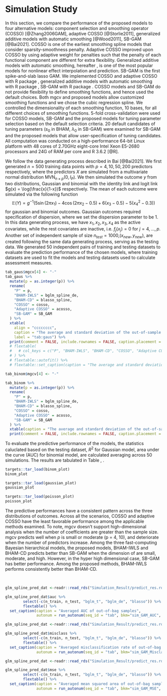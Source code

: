 # Simulation Study
\label{sec:sim}

In this section, we compare the performance of the proposed models to four alternative models: component selection and smoothing operator (COSSO) [@Zhang2006GAM], adaptive COSSO [@Storlie2011], generalized additive models with automatic smoothing [@Wood2011], SB-GAM [@Bai2021]. COSSO is one of the earliest smoothing spline models that consider sparsity-smoothness penalty. Adaptive COSSO improved upon COSSO by using adaptive weight for penalties such that the penalty of each functional component are different for extra flexibility. Generalized additive models with automatic smoothing, hereafter \textit{mgcv}, is one of the most popular models for nonlinear effect interpolation and prediction. SB-GAM is the first spike-and-slab lasso GAM. We implemented COSSO and adaptive COSSO with R package \texttt{cosso 2.1-1}, generalized additive models with automatic smoothing with R package \texttt{mgcv 1.8-31}, SB-GAM with R package \texttt{sparseGAM 1.0}. COSSO models and SB-GAM do not provide flexibility to define smoothing functions, and hence used the default choices. Both mgcv and proposed models allow customized smoothing functions and we chose the cubic regression spline. We controlled the dimensionality of each smoothing function, 10 bases, for all different choices of smoothing functions. 5-fold cross-validation were used for COSSO models, SB-GAM and the proposed models for tuning parameter selection based on the default selection criteria. 20 default candidates of tuning parameters ($s_0$ in BHAM, $\lambda_0$ in SB-GAM) were examined for SB-GAM and the proposed models that allow user-specification of tuning candidates. All computation was conducted on a high-performance 64-bit Linux platform with 48 cores of 2.70GHz eight-core Intel Xeon E5-2680 processors and 24G of RAM per core and R 3.6.2 [@R].
<!-- Other related methods for high-dimensional GAMs also exist, notably the methods of sparse additive models by Ravikumar et al. [@Ravikumar2009], stochastic search term selection for GAM [@Scheipl2012]. However, we exclude these methods from current simulation study because of demonstrated inferior predictive performance compared to mgcv and scalability issues with increased number of predictors. [@Scheipl2013] -->

<!-- ## Monte Carlo Simulation Study -->
We follow the data generating process described in Bai [@Bai2021]. We first generated $n=500$ training data points with $p=4, 10, 50, 200$ predictors respectively, where the predictors $X$ are simulated from a multivariate normal distribution $\text{MVN}_{n\times p}(0, I_{P})$. We then simulated the outcome $y$ from two distributions, Gaussian and binomial with the identity link and logit link $g(x) = \log(\frac{x}{1-x})$ respectively. The mean of each outcome were simulated via the following function
$$
\mathbb{E}(Y) = g^{-1}(5 \sin(2\pi x_1) - 4 \cos(2\pi x_2 -0.5) + 6(x_3-0.5) - 5(x_4^2 -0.3))
$$
for gaussian and binomial outcomes.
<!-- and shrinked effects -->
<!-- $$ -->
<!-- \mathbb{E}(Y) = g^{-1}(\sin(2\pi x_1) - 2\cos(2\pi x_2 -0.5) + 0.4(x_3-0.5) - 2(x_4^2 -0.3)) -->
<!-- $$ -->
<!-- for  poisson outcomes.  -->
Gaussian outcomes required specification of dispersion, where we set the dispersion parameter to be 1. In this data generating process, we have $x_1, x_2, x_3, x_4$ as the active covariates, while the rest covariates are inactive, i.e. $f_j(x_j) = 0$ for $j = 4, \dots, p$. Another set of independent sample of size $n_{test}=1000$,($x_{new} ,y_{new}$), are created following the same data generating process, serving as the testing data. We generated 50 independent pairs of training and testing datasets to evaluate the prediction performance of the chosen models, where training datasets are used to fit the models and testing datasets used to calculate assessment measures.
<!-- The dimensional of the smoothing functions are controlled as k=10. Hence, the corresponding number of coefficient parameters to be estimated is 37, 82, 451 and 1801.  -->
<!-- We also run the simulation where the number of bases are increased to 25 deliberately. -->

```r
tab_gaus$mgcv[4] <- "-"
tab_gaus %>% 
  mutate(p = as.integer(p)) %>% 
  rename(
    "P" = p,
    "BHAM-IWLS" = bglm_spline_de,
    "BHAM-CD" = blasso_spline,
    "COSSO" = cosso,
    "Adaptive COSSO" = acosso,
    "SB-GAM" = SB_GAM
  ) %>% 
  xtable(
    align = "cccccccc",
    caption = "The average and standard deviation of the out-of-sample $R^2$ measure for Gaussian outcomes over 50 iterations",
    label = "tab:gaus") %>% 
  print(comment = FALSE, include.rownames = FALSE, caption.placement = "top")
  # flextable(
  #   # col_keys = c("P", "BHAM-IWLS", "BHAM-CD", "COSSO", "Adaptive COSSO", "mgcv", "SB-GAM")
  # ) %>% 
  # flextable::autofit() %>% 
  # flextable::set_caption(caption = "The average and standard deviation of the out-of-sample $R^2$ measure for Gaussian outcomes over 50 iterations\\label{tab:gaus}")

tab_binom$mgcv[4] <- "-"

tab_binom %>% 
  mutate(p = as.integer(p)) %>% 
  rename(
    "P" = p,
    "BHAM-IWLS" = bglm_spline_de,
    "BHAM-CD" = blasso_spline,
    "COSSO" = cosso,
    "Adaptive COSSO" = acosso,
    "SB-GAM" = SB_GAM
  ) %>%  
  xtable(caption = "The average and standard deviation of the out-of-sample area under the curve measure for binomial outcomes over 50 iterations", label = "tab:bin_auc") %>% 
  print(comment = FALSE, include.rownames = FALSE, caption.placement = "top")
```

To evaluate the  predictive performance of the models, the statistics caluclated based on the testing dataset, $R^2$ for Gaussian model, area under the curve (AUC) for binomial model,  are calculated <!--and deviance are calculated for Poisson model,--> averaging across 50 simulations. The results are tabulated in Table \ref{tab:gaus}, \ref{tab:bin_auc}.

```r
targets::tar_load(binom_plot)
binom_plot
```


```r
targets::tar_load(gaussian_plot)
gaussian_plot
```


```r
targets::tar_load(poisson_plot)
poisson_plot
```

The predictive performances have a consistent pattern across the three distributions of outcomes. Across all the scenarios, COSSO and adaptive COSSO have the least favorable performance among the applicable methods examined. To note, mgcv doesn't support high-dimensional analysis when the number of coefficients are greater than the sample size. mgcv predicts well when $p$ is small or moderate (p = 4, 10), and deteriorate when the number of predictors increase. Among the three fast-computing Bayesian hierarchical models, the proposed models, BHAM-IWLS and BHAM-CD predicts better than SB-GAM when the dimension of are small, moderate, and high. However, in the hyper high dimensional case, SB-GAM has better performance. Among the proposed methods, BHAM-IWLS performs consistently better than BHAM-CD.





<!-- %are calculated to assess out-of-sample estimation accuracy, -->

<!-- We also calculated the area under the curve (AUC) of the receiver operating characteristic curve for $y_{new}$. We will also visually display the estimated smooth function with the smooth function of truth to compare if the models can infer the smooth function correctly, despite the prediction accuracy. -->



<!-- The accuracy of variable selection is measured using Matthews correlation coefficient (MCC), -->
<!-- $$ -->
<!-- MCC = \frac{TP\times TN - FP \times FN}{\sqrt{(TP+FP)(TP+FN)(TN+FP)(TN+FN)}}, -->
<!-- $$ -->
<!-- where TP, TN, FP, and FN are true positives, true negatives, false positives, and false negatives, respectively. -->


 \  

<!-- ### Simulation Results -->

<!-- Overall, the proposed priors outperforms the state-of-art GAM model `mgcv` when the dimensionality is low, median, and high. The proposed priors predicts better than `mgcv` and infers better of the underlying smooth function. Most importantly, `mgcv` is infeasible in the high dimensional setting, i.e. when $p=50$ where the number of parameters are greater than the sample size.  -->


<!-- #### Prediction Performace -->

<!-- The prediction performance is tabulated in the table below for AUC and Supplementary tables for MSE and misclassification rate. In summary, the proposed Bayesian models outperforms the benchmark model `mgcv` regardless the choice of prior or fitting algorithm. The models with IRLS fitting algorithm give slightly better performance than the the model with cyclic coordinate descent algorithm. The advantage diminishes in the high dimensional setting (p=50). This is possible because the SS normal spline prior provides a more smooth solution, which would work well in a low to median dimension setting. However, in the high dimensional setting, there are not enough sparsity in the model, i.e. SS normal prior will provides a more complex model than necessary. This is confirmed with the visualization in the following section.  -->

```r
glm_spline_pred_dat <-readr::read_rds("Simulation_Result/predict_res.rds")

glm_spline_pred_dat$auc %>% 
        select(-c(n_train, n_test, "bglm_t", "bglm_de", "blasso")) %>% 
        flextable() %>% 
  set_caption(caption = "Averaged AUC of out-of-bag samples",
              autonum = run_autonum(seq_id = "tab", bkm="sim_GAM_AUC", pre_label = "Table "))
```

```r
glm_spline_pred_dat <-readr::read_rds("Simulation_Result/predict_res.rds")

glm_spline_pred_dat$misclass %>% 
        select(-c(n_train, n_test, "bglm_t", "bglm_de", "blasso")) %>% 
        flextable() %>% 
  set_caption(caption = "Averaged misclassification rate of out-of-bag samples",
              autonum = run_autonum(seq_id = "tab", bkm="sim_GAM_Misclass", pre_label = "Table "))
```


```r

glm_spline_pred_dat <-readr::read_rds("Simulation_Result/predict_res.rds")

glm_spline_pred_dat$mse %>% 
        select(-c(n_train, n_test, "bglm_t", "bglm_de", "blasso")) %>% 
        flextable() %>% 
  set_caption(caption = "Averaged mean squared area of out-of-bag samples",
              autonum = run_autonum(seq_id = "tab", bkm="sim_GAM_MSE", pre_label = "Table "))
```

<!-- #### Visualization -->
<!-- We plot the estimated smooth functions of the four active variables for the 100 simulation iterations, along with the 'true' smooth function. Across different settings of predictors, the patterns look similar. First of all, in all the settings, `mgcv` tends to provide more  extreme models, where in the graphs the smooth function have much higher bound than the true smooth function. Rarely the estimated smooth function from `mgcv` matches with the true smooth function. In comparison, the proposed method can interpolate the shape of the true smooth function. However, different priors and fitting algorithms have different advantages. For example, in Figure 1, we see that the SS normal distribution have problem with the tail of the smooth function, especially obvious in the estimations of the variable _x4_. However, it would have less sparse solutions, which is more likely to accurately interpolate the smooth function especially when the shape is complicated (see variable _x2_). On the contrary, the SS double exponential prior model encourages sparse solutions, which can sometime omit active predictors. -->

